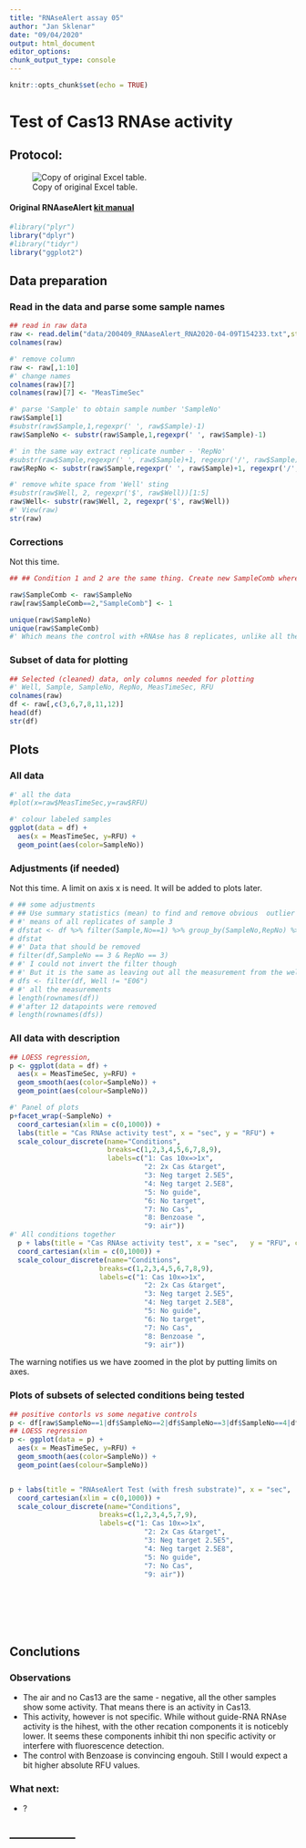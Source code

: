 ```yaml
---
title: "RNAseAlert assay 05"
author: "Jan Sklenar"
date: "09/04/2020"
output: html_document
editor_options: 
chunk_output_type: console
---
```


```r
knitr::opts_chunk$set(echo = TRUE)
```
# Test of Cas13 RNAse activity


## Protocol:
![Copy of original Excel table.](data/protocol5.svg)

#### Original RNAaseAlert [kit manual](https://www.thermofisher.com/document-connect/document-connect.html?url=https%3A%2F%2Fassets.thermofisher.com%2FTFS-Assets%2FLSG%2Fmanuals%2Ffm_1964.pdf&title=Uk5hc2VBbGVydCZ0cmFkZTsgTGFiIFRlc3QgS2l0IEluc3RydWN0aW9uIE1hbnVhbA==)


```r
#library("plyr")
library("dplyr")
#library("tidyr")
library("ggplot2")
```

## Data preparation
### Read in the data and parse some sample names 
```r
## read in raw data
raw <- read.delim("data/200409_RNAaseAlert_RNA2020-04-09T154233.txt",stringsAsFactors = FALSE)
colnames(raw)

#' remove column
raw <- raw[,1:10]
#' change names
colnames(raw)[7]
colnames(raw)[7] <- "MeasTimeSec"

#' parse 'Sample' to obtain sample number 'SampleNo'
raw$Sample[1]
#substr(raw$Sample,1,regexpr(' ', raw$Sample)-1) 
raw$SampleNo <- substr(raw$Sample,1,regexpr(' ', raw$Sample)-1)

#' in the same way extract replicate number - 'RepNo'
#substr(raw$Sample,regexpr(' ', raw$Sample)+1, regexpr('/', raw$Sample)-1)
raw$RepNo <- substr(raw$Sample,regexpr(' ', raw$Sample)+1, regexpr('/', raw$Sample)-1)

#' remove white space from 'Well' sting
#substr(raw$Well, 2, regexpr('$', raw$Well))[1:5]
raw$Well<- substr(raw$Well, 2, regexpr('$', raw$Well))
#' View(raw) 
str(raw)
```

### Corrections
Not this time.

```r
## ## Condition 1 and 2 are the same thing. Create new SampleComb where 2 is replace with 1

raw$SampleComb <- raw$SampleNo 
raw[raw$SampleComb==2,"SampleComb"] <- 1

unique(raw$SampleNo)
unique(raw$SampleComb)
#' Which means the control with +RNAse has 8 replicates, unlike all the other conditions that has only 4. 
```



### Subset of data for plotting
```r
## Selected (cleaned) data, only columns needed for plotting
#' Well, Sample, SampleNo, RepNo, MeasTimeSec, RFU
colnames(raw)
df <- raw[,c(3,6,7,8,11,12)] 
head(df) 
str(df)
```
## Plots
### All data
```r
#' all the data
#plot(x=raw$MeasTimeSec,y=raw$RFU)

#' colour labeled samples
ggplot(data = df) +
  aes(x = MeasTimeSec, y=RFU) +
  geom_point(aes(color=SampleNo))
```

### Adjustments (if needed)
Not this time. A limit on axis x is need. It will be added to plots later.

```r
# ## some adjustments
# ## Use summary statistics (mean) to find and remove obvious  outlier in  sample 3
# #' means of all replicates of sample 3 
# dfstat <- df %>% filter(Sample,No==1) %>% group_by(SampleNo,RepNo) %>% summarise(mean=mean(RFU))
# dfstat
# #' Data that should be removed
# filter(df,SampleNo == 3 & RepNo == 3)
# #' I could not invert the filter though
# #' But it is the same as leaving out all the measurement from the well E01
# dfs <- filter(df, Well != "E06")
# #' all the measurements
# length(rownames(df))
# #'after 12 datapoints were removed
# length(rownames(dfs))
```

### All data with description

```r
## LOESS regression,
p <- ggplot(data = df) + 
  aes(x = MeasTimeSec, y=RFU) +
  geom_smooth(aes(color=SampleNo)) +
  geom_point(aes(colour=SampleNo))

#' Panel of plots
p+facet_wrap(~SampleNo) +
  coord_cartesian(xlim = c(0,1000)) +
  labs(title = "Cas RNAse activity test", x = "sec", y = "RFU") +
  scale_colour_discrete(name="Conditions",
                        breaks=c(1,2,3,4,5,6,7,8,9),
                        labels=c("1: Cas 10x=>1x",
                                 "2: 2x Cas &target",
                                 "3: Neg target 2.5E5",
                                 "4: Neg target 2.5E8",
                                 "5: No guide",
                                 "6: No target",
                                 "7: No Cas",
                                 "8: Benzoase ",
                                 "9: air"))
#' All conditions together
  p + labs(title = "Cas RNAse activity test", x = "sec",   y = "RFU", color = "Legend Title\n") +
  coord_cartesian(xlim = c(0,1000)) +
  scale_colour_discrete(name="Conditions",
                      breaks=c(1,2,3,4,5,6,7,8,9),
                      labels=c("1: Cas 10x=>1x",
                                 "2: 2x Cas &target",
                                 "3: Neg target 2.5E5",
                                 "4: Neg target 2.5E8",
                                 "5: No guide",
                                 "6: No target",
                                 "7: No Cas",
                                 "8: Benzoase ",
                                 "9: air"))


```

The warning notifies us we have zoomed in the plot by putting limits on axes.

### Plots of subsets of selected conditions being tested

```r

## positive contorls vs some negative controls
p <- df[raw$SampleNo==1|df$SampleNo==2|df$SampleNo==3|df$SampleNo==4|df$SampleNo==5|df$SampleNo==7|df$SampleNo==9,]
## LOESS regression
p <- ggplot(data = p) +
  aes(x = MeasTimeSec, y=RFU) +
  geom_smooth(aes(color=SampleNo)) +
  geom_point(aes(colour=SampleNo))


p + labs(title = "RNAseAlert Test (with fresh substrate)", x = "sec",   y = "RFU", color = "Legend Title\n") +
  coord_cartesian(xlim = c(0,1000)) +
  scale_colour_discrete(name="Conditions",
                      breaks=c(1,2,3,4,5,7,9),
                      labels=c("1: Cas 10x=>1x",
                                 "2: 2x Cas &target",
                                 "3: Neg target 2.5E5",
                                 "4: Neg target 2.5E8",
                                 "5: No guide",
                                 "7: No Cas",
                                 "9: air"))




  
    
```

## Conclutions
### Observations
- The air and no Cas13 are the same - negative, all the other samples show some activity. That means there is an activity in Cas13.
- This activity, however is not specific. While without guide-RNA RNAse activity is the hihest, with the other recation components it is noticebly lower. It seems these components inhibit thi non specific  activity or interfere with fluorescence detection.
- The control with Benzoase is convincing engouh. Still I would expect a bit higher absolute RFU values.

### What next:
- ?



-----------------  
-----------------



